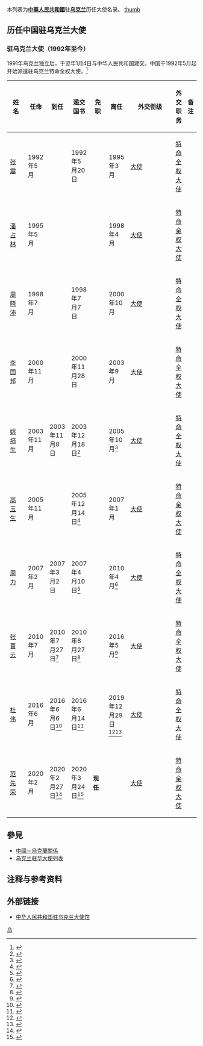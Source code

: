 本列表为'''[[中華人民共和國|中華人民共和國]]'''驻'''[[乌克兰|乌克兰]]'''历任大使名录。
[[file:Embassy_of_China2_in_Kyiv.jpg|thumb]]

== 历任中国驻乌克兰大使 ==
=== {{PRC}}驻乌克兰大使（1992年至今） ===
1991年乌克兰独立后，于翌年1月4日与中华人民共和国建交。中国于1992年5月起开始派遣驻乌克兰特命全权大使。<ref>{{cite web|url=http://www.mfa.gov.cn/chn/pds/ziliao/wjrw/2167/2171/t9242.htm|title=驻乌克兰历任大使|publisher=中华人民共和国外交部|access-date=2010-11-06|archive-date=2022-05-12|archive-url=https://web.archive.org/web/20220512215026/http://www.mfa.gov.cn/chn/pds/ziliao/wjrw/2167/2171/t9242.htm}}</ref>
{| class="wikitable"
|-
! width=12% |姓名
! width=10% |任命
! width=10% |到任
! width=10% |递交国书
! width=10% |免职
! width=10% |离任
! width=8% |外交衔级
! width=10% |外交职务
! width=13% colspan="2" |备注
|-
| [[張震_(外交官)|张震]]
| 1992年5月
|
| 1992年5月20日
|
| 1995年3月
| [[大使|大使]]
| [[特命全权大使|特命全权大使]]
|
|-
| [[潘占林|潘占林]]
| 1995年5月
|
|
|
| 1998年4月
| [[大使|大使]]
| [[特命全权大使|特命全权大使]]
|
|-
| [[周晓沛|周晓沛]]
| 1998年7月
|
| 1998年7月7日
|
| 2000年10月
| [[大使|大使]]
| [[特命全权大使|特命全权大使]]
|
|-
| [[李国邦|李国邦]]
| 2000年11月
|
| 2000年11月28日
|
| 2003年9月
| [[大使|大使]]
| [[特命全权大使|特命全权大使]]
|
|-
| [[姚培生|姚培生]]
| 2003年11月
| 2003年11月8日
| 2003年12月18日<ref>{{Cite web |url=http://news.sina.com.cn/w/2003-12-19/08571378869s.shtml |title=中国新任驻乌克兰大使向乌总统递交国书 |accessdate=2018-12-13 |archive-date=2019-06-08 |archive-url=https://web.archive.org/web/20190608231423/http://news.sina.com.cn/w/2003-12-19/08571378869s.shtml |dead-url=no }}</ref>
|
| 2005年10月<ref>{{Cite web |url=http://ua.china-embassy.org/chn/dsxxpd/dwhd/t218235.htm |title=中国驻乌克兰大使姚培生辞行拜会乌议长利特文 |accessdate=2018-12-13 |archive-date=2019-01-24 |archive-url=https://web.archive.org/web/20190124021814/http://ua.china-embassy.org/chn/dsxxpd/dwhd/t218235.htm |dead-url=no }}</ref>
| [[大使|大使]]
| [[特命全权大使|特命全权大使]]
|
|-
| [[高玉生|高玉生]]
| 2005年11月
|
| 2005年12月14日<ref>{{Cite web |url=http://ua.china-embassy.org/chn/dsxxpd/dwhd/t226485.htm |title=高玉生大使向乌克兰总统尤先科递交国书 |accessdate=2018-12-13 |archive-date=2019-01-24 |archive-url=https://web.archive.org/web/20190124021814/http://ua.china-embassy.org/chn/dsxxpd/dwhd/t226485.htm |dead-url=no }}</ref>
|
| 2007年1月
| [[大使|大使]]
| [[特命全权大使|特命全权大使]]
|
|-
| [[周力_(1955年)|周力]]
| 2007年2月
| 2007年3月2日
| 2007年4月10日<ref>{{Cite web |url=https://www.fmprc.gov.cn/web/gjhdq_676201/gj_676203/oz_678770/1206_679786/1206x2_679806/t440506.shtml |title=中国新任驻乌克兰大使周力递交国书 |access-date=2018-12-13 |archive-date=2019-06-04 |archive-url=https://web.archive.org/web/20190604143759/https://www.fmprc.gov.cn/web/gjhdq_676201/gj_676203/oz_678770/1206_679786/1206x2_679806/t440506.shtml }}</ref>
|
| 2010年4月<ref>{{Cite web |url=https://www.fmprc.gov.cn/web/gjhdq_676201/gj_676203/oz_678770/1206_679786/1206x2_679806/t678043.shtml |title=驻乌克兰大使周力举行离任招待会 |access-date=2018-12-13 |archive-date=2020-11-11 |archive-url=https://web.archive.org/web/20201111153908/https://www.fmprc.gov.cn/web/gjhdq_676201/gj_676203/oz_678770/1206_679786/1206x2_679806/t678043.shtml }}</ref>
| [[大使|大使]]
| [[特命全权大使|特命全权大使]]
|
|-
| [[张喜云|张喜云]]
| 2010年7月
| 2010年7月27日<ref>{{Cite web |url=http://ua.china-embassy.org/chn/dshd/t720428.htm |title=中国新任驻乌克兰大使张喜云向乌代外长汉多基递交国书副本 |accessdate=2019-04-27 |archive-date=2019-04-27 |archive-url=https://web.archive.org/web/20190427120819/http://ua.china-embassy.org/chn/dshd/t720428.htm |dead-url=no }}</ref>
| 2010年8月27日<ref>{{Cite web |url=http://ua.china-embassy.org/chn/dshd/t727606.htm |title=驻乌克兰大使张喜云向乌克兰总统递交国书 |accessdate=2019-04-27 |archive-date=2019-04-27 |archive-url=https://web.archive.org/web/20190427120820/http://ua.china-embassy.org/chn/dshd/t727606.htm |dead-url=no }}</ref>
|
| 2016年5月<ref>{{Cite web |url=http://ua.china-embassy.org/chn/dshd/t1366435.htm |title=驻乌克兰使馆举行“一带一路”征文比赛颁奖仪式 |accessdate=2019-04-27 |archive-date=2019-04-27 |archive-url=https://web.archive.org/web/20190427151851/http://ua.china-embassy.org/chn/dshd/t1366435.htm |dead-url=no }}</ref>
| [[大使|大使]]
| [[特命全权大使|特命全权大使]]
|
|-
| [[杜伟_(1962年10月)|杜伟]]
| 2016年6月
| 2016年6月6日<ref>{{Cite web |url=http://ua.china-embassy.org/chn/dshd/t1370808.htm |title=中国新任驻乌克兰大使杜伟向乌副外长基斯里察递交国书副本 |accessdate=2019-04-27 |archive-date=2019-04-27 |archive-url=https://web.archive.org/web/20190427120822/http://ua.china-embassy.org/chn/dshd/t1370808.htm |dead-url=no }}</ref>
| 2016年6月14日<ref>{{Cite web |url=http://ua.china-embassy.org/chn/dshd/t1372197.htm |title=驻乌克兰大使杜伟向乌总统递交国书 |accessdate=2019-04-27 |archive-date=2019-04-27 |archive-url=https://web.archive.org/web/20190427120825/http://ua.china-embassy.org/chn/dshd/t1372197.htm |dead-url=no }}</ref>
|
| 2019年12月29日<ref>{{Cite web |url=http://ua.china-embassy.org/chn/dshd/t1727591.htm |title=杜伟大使举行离任招待会 |accessdate=2020-03-25 |archive-date=2020-03-25 |archive-url=https://web.archive.org/web/20200325084344/http://ua.china-embassy.org/chn/dshd/t1727591.htm |dead-url=no }}</ref><ref>{{Cite web |url=http://ua.china-embassy.org/chn/tpxw/t1727594.htm |title=杜伟大使在离任招待会上的致辞 |accessdate=2019-12-25 |archive-date=2019-12-25 |archive-url=https://web.archive.org/web/20191225083839/http://ua.china-embassy.org/chn/tpxw/t1727594.htm |dead-url=no }}</ref>
| [[大使|大使]]
| [[特命全权大使|特命全权大使]]
|
|-
| [[范先荣|范先荣]]
| 2020年2月
| 2020年2月27日<ref>{{Cite web |url=http://ua.china-embassy.org/chn/dshd/t1750575.htm |title=新任驻乌克兰大使范先荣抵乌履新 |accessdate=2020-03-25 |archive-date=2020-03-25 |archive-url=https://web.archive.org/web/20200325084342/http://ua.china-embassy.org/chn/dshd/t1750575.htm |dead-url=no }}</ref>
| 2020年3月24日<ref>{{Cite web |url=http://ua.china-embassy.org/chn/dshd/t1760545.htm |title=范先荣大使向乌克兰总统泽连斯基递交国书 |accessdate=2020-03-25 |archive-date=2020-03-25 |archive-url=https://web.archive.org/web/20200325084342/http://ua.china-embassy.org/chn/dshd/t1760545.htm |dead-url=no }}</ref>
| '''现任'''
|
| [[大使|大使]]
| [[特命全权大使|特命全权大使]]
|
|}

== 參見 ==
* [[中國－烏克蘭關係|中國－烏克蘭關係]]
* [[乌克兰驻华大使列表|乌克兰驻华大使列表]]

== 注释与参考资料 ==
{{reflist|2}}

== 外部链接 ==
* [http://ua.china-embassy.gov.cn/chn/ 中华人民共和国驻乌克兰大使馆] {{Wayback|url=http://ua.china-embassy.gov.cn/chn/ |date=20220427204017 }}{{zh-hans icon}}{{ru icon}}

{{中国驻外大使|共和國}}

[[Category:中国驻外大使列表|乌]]